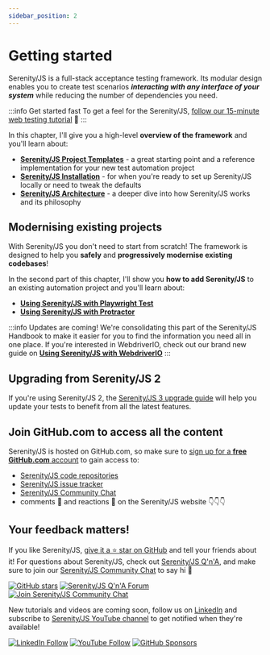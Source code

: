 ```yaml
---
sidebar_position: 2
---
```


# Getting started

Serenity/JS is a full-stack acceptance testing framework. Its modular design enables you to create test scenarios
**_interacting with any interface of your system_** while reducing the number of dependencies you need.

:::info Get started fast
To get a feel for the Serenity/JS, [follow our 15-minute web testing tutorial](/handbook/web-testing/your-first-web-scenario/) 🚀
:::

In this chapter, I'll give you a high-level **overview of the framework** and you'll learn about:
- [**Serenity/JS Project Templates**](/handbook/getting-started/project-templates/) - a great starting point and a reference implementation for your new test automation project
- [**Serenity/JS Installation**](/handbook/getting-started/installation/) - for when you're ready to set up Serenity/JS locally or need to tweak the defaults
- [**Serenity/JS Architecture**](/handbook/getting-started/architecture/) - a deeper dive into how Serenity/JS works and its philosophy

## Modernising existing projects

With Serenity/JS you don't need to start from scratch! The framework is designed to help
you **safely** and **progressively modernise existing codebases**!

In the second part of this chapter, I'll show you **how to add Serenity/JS** to an existing automation project and you'll learn about:
- [**Using Serenity/JS with Playwright Test**](/handbook/getting-started/serenity-js-with-playwright-test/)
- [**Using Serenity/JS with Protractor**](/handbook/getting-started/serenity-js-with-protractor/)

:::info Updates are coming!
We're consolidating this part of the Serenity/JS Handbook to make it easier for you to find the information you need all in one place.
If you're interested in WebdriverIO, check out our brand new guide on [**Using Serenity/JS with WebdriverIO**](/handbook/test-runners/webdriverio/)
:::

## Upgrading from Serenity/JS 2

If you're using Serenity/JS 2, the [Serenity/JS 3 upgrade guide](/handbook/getting-started/upgrading-to-serenity-js-3/)
will help you update your tests to benefit from all the latest features.

## Join GitHub.com to access all the content

Serenity/JS is hosted on GitHub.com, so make sure
to [sign up for a **free GitHub.com** account](https://github.com/signup) to gain access to:
- [Serenity/JS code repositories](https://github.com/serenity-js)
- [Serenity/JS issue tracker](https://github.com/serenity-js/serenity-js/issues)
- [Serenity/JS Community Chat](https://matrix.to/#/#serenity-js:gitter.im)
- comments 💬 and reactions 🤩 on the Serenity/JS website 👇👇👇

## Your feedback matters!

If you like Serenity/JS, [give it a ⭐ star on GitHub](https://github.com/serenity-js/serenity-js) and tell your friends about it!
For questions about Serenity/JS, check out [Serenity/JS Q'n'A](https://github.com/orgs/serenity-js/discussions/categories/how-to),
and make sure to join our [Serenity/JS Community Chat](https://matrix.to/#/#serenity-js:gitter.im) to say hi 👋

[![GitHub stars](https://img.shields.io/github/stars/serenity-js/serenity-js)](https://github.com/serenity-js/serenity-js)
[![Serenity/JS Q'n'A Forum](https://img.shields.io/badge/Serenity%2FJS-Q'n'A-FBD30B?logo=github)](https://github.com/orgs/serenity-js/discussions/categories/how-to)
[![Join Serenity/JS Community Chat](https://img.shields.io/badge/Chat-Serenity%2FJS%20Community-FBD30B?logo=matrix)](https://matrix.to/#/#serenity-js:gitter.im)

New tutorials and videos are coming soon, follow us on [LinkedIn](https://www.linkedin.com/company/serenity-js) and subscribe to [Serenity/JS YouTube channel](https://www.youtube.com/channel/UC0RdeVPyjtJopVHvlLrXd1Q) to get notified when they're available!

[![LinkedIn Follow](https://img.shields.io/badge/Follow%20Serenity%2FJS-0077B5?style=for-the-badge&logo=linkedin&logoColor=white)](https://www.linkedin.com/company/serenity-js)
[![YouTube Follow](https://img.shields.io/badge/Watch%20@serenity--js-E62117?style=for-the-badge&logo=youtube&logoColor=white)](https://www.youtube.com/@serenity-js)
[![GitHub Sponsors](https://img.shields.io/badge/Support%20@serenity%2FJS-703EC8?style=for-the-badge&logo=github&logoColor=white)](https://github.com/sponsors/serenity-js)
